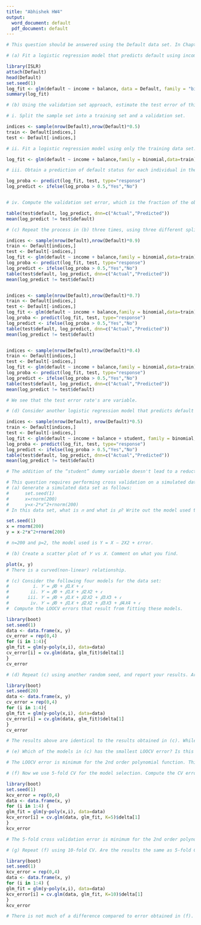 ---
title: "Abhishek HW4"
output:
  word_document: default
  pdf_document: default
---

```{r}
# This question should be answered using the Default data set. In Chapter 4 on classification, we used logistic regression to predict the probability of default using income and balance. Now we will estimate the test error of this logistic regression model using the validation set approach. Do not forget to set a random seed before beginning your analysis.

# (a) Fit a logistic regression model that predicts default using income and balance.

library(ISLR)
attach(Default)
head(Default)
set.seed(1)
log_fit <- glm(default ~ income + balance, data = Default, family = "binomial")
summary(log_fit)
```

```{r}
# (b) Using the validation set approach, estimate the test error of this model. You need to perform the following steps:

# i. Split the sample set into a training set and a validation set.

indices <- sample(nrow(Default),nrow(Default)*0.5)
train <- Default[indices,]
test <- Default[-indices,]

# ii. Fit a logistic regression model using only the training data set.

log_fit <- glm(default ~ income + balance,family = binomial,data=train)

# iii. Obtain a prediction of default status for each individual in the validation set using a threshold of 0.5.

log_proba <- predict(log_fit, test, type="response")
log_predict <- ifelse(log_proba > 0.5,"Yes","No")


# iv. Compute the validation set error, which is the fraction of the observations in the validation set that are misclassified.

table(test$default, log_predict, dnn=c("Actual","Predicted"))
mean(log_predict != test$default)

```

```{r}
# (c) Repeat the process in (b) three times, using three different splits of the observations into a training set and a validation set. Comment on the results obtained.

indices <- sample(nrow(Default),nrow(Default)*0.9)
train <- Default[indices,]
test <- Default[-indices,]
log_fit <- glm(default ~ income + balance,family = binomial,data=train)
log_proba <- predict(log_fit, test, type="response")
log_predict <- ifelse(log_proba > 0.5,"Yes","No")
table(test$default, log_predict, dnn=c("Actual","Predicted"))
mean(log_predict != test$default)


indices <- sample(nrow(Default),nrow(Default)*0.7)
train <- Default[indices,]
test <- Default[-indices,]
log_fit <- glm(default ~ income + balance,family = binomial,data=train)
log_proba <- predict(log_fit, test, type="response")
log_predict <- ifelse(log_proba > 0.5,"Yes","No")
table(test$default, log_predict, dnn=c("Actual","Predicted"))
mean(log_predict != test$default)


indices <- sample(nrow(Default),nrow(Default)*0.4)
train <- Default[indices,]
test <- Default[-indices,]
log_fit <- glm(default ~ income + balance,family = binomial,data=train)
log_proba <- predict(log_fit, test, type="response")
log_predict <- ifelse(log_proba > 0.5,"Yes","No")
table(test$default, log_predict, dnn=c("Actual","Predicted"))
mean(log_predict != test$default)

# We see that the test error rate's are variable. 

```

```{r}
# (d) Consider another logistic regression model that predicts default using income, balance and student (qualitative). Estimate the test error for this model using the validation set approach. Does including the qualitative variable student lead to a reduction of test error rate?

indices <- sample(nrow(Default), nrow(Default)*0.5)
train <- Default[indices,]
test <- Default[-indices,]
log_fit <- glm(default ~ income + balance + student, family = binomial, data=train)
log_proba <- predict(log_fit, test, type="response")
log_predict <- ifelse(log_proba > 0.5,"Yes","No")
table(test$default, log_predict, dnn=c("Actual","Predicted"))
mean(log_predict != test$default)

# The addition of the “student” dummy variable doesn't lead to a reduction in the test error rate.

```

```{r}
# This question requires performing cross validation on a simulated data set. 
# (a) Generate a simulated data set as follows:
#      set.seed(1)
#      x=rnorm(200)
#      y=x-2*x^2+rnorm(200)
# In this data set, what is 𝑛 and what is 𝑝? Write out the model used to generate the data in equation form (i.e., the true model of the data).

set.seed(1)
x = rnorm(200)
y = x-2*x^2+rnorm(200)

# n=200 and p=2, the model used is Y = X − 2X2 + εrror.

```

```{r}
# (b) Create a scatter plot of 𝑌 vs 𝑋. Comment on what you find.

plot(x, y)
# There is a curved(non-linear) relationship.
```

```{r}
# (c) Consider the following four models for the data set:
#         i. 𝑌 = 𝛽0 + 𝛽1𝑋 + 𝜖
#        ii. 𝑌 = 𝛽0 + 𝛽1𝑋 + 𝛽2𝑋2 + 𝜖
#       iii. 𝑌 = 𝛽0 + 𝛽1𝑋 + 𝛽2𝑋2 + 𝛽3𝑋3 + 𝜖
#        iv. 𝑌 = 𝛽0 + 𝛽1𝑋 + 𝛽2𝑋2 + 𝛽3𝑋3 + 𝛽4𝑋4 + 𝜖
#  Compute the LOOCV errors that result from fitting these models.

library(boot)
set.seed(1)
data <- data.frame(x, y)
cv_error = rep(0,4)
for (i in 1:4){
glm_fit = glm(y~poly(x,i), data=data)
cv_error[i] = cv.glm(data, glm_fit)$delta[1]
}
cv_error

```

```{r}
# (d) Repeat (c) using another random seed, and report your results. Are your results the same as what you got in (c)? Why?

library(boot)
set.seed(20)
data <- data.frame(x, y)
cv_error = rep(0,4)
for (i in 1:4){
glm_fit = glm(y~poly(x,i), data=data)
cv_error[i] = cv.glm(data, glm_fit)$delta[1]
}
cv_error

# The results above are identical to the results obtained in (c). While performing LOOCV multiple times will always yield the same results, because we split based on one observation each time.

```

```{r}
# (e) Which of the models in (c) has the smallest LOOCV error? Is this what you expected? Explain your answer.

# The LOOCV error is minimum for the 2nd order polynomial function. This is expected since we saw in (b) that the relation between “x” and “y” is quadratic.

```

```{r}
# (f) Now we use 5-fold CV for the model selection. Compute the CV errors that result from fitting the four models. Which model has the smallest CV error? Are the results consistent with LOOCV?

library(boot)
set.seed(1)
kcv_error = rep(0,4)
data <- data.frame(x, y)
for (i in 1:4) {
glm_fit = glm(y~poly(x,i), data=data)
kcv_error[i] = cv.glm(data, glm_fit, K=5)$delta[1]
}
kcv_error

# The 5-fold cross validation error is minimum for the 2nd order polynomial function. Also, the results are in consistent with LOOCV. 

```

```{r}
# (g) Repeat (f) using 10-fold CV. Are the results the same as 5-fold CV?

library(boot)
set.seed(1)
kcv_error = rep(0,4)
data <- data.frame(x, y)
for (i in 1:4) {
glm_fit = glm(y~poly(x,i), data=data)
kcv_error[i] = cv.glm(data, glm_fit, K=10)$delta[1]
}
kcv_error

# There is not much of a difference compared to error obtained in (f).

```


